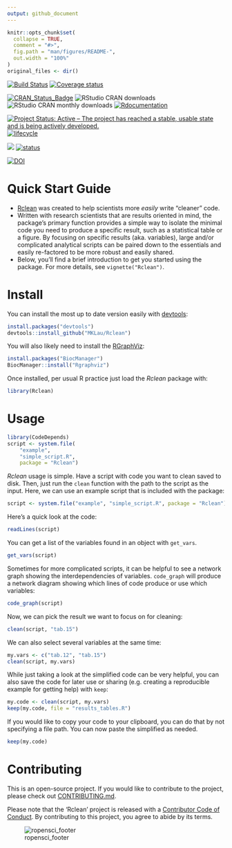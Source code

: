 ```yaml
---
output: github_document
---
```



<!-- README.md is generated from README.Rmd. Please edit that file -->

```r
knitr::opts_chunk$set(
  collapse = TRUE,
  comment = "#>",
  fig.path = "man/figures/README-",
  out.width = "100%"
)
original_files <- dir()
```

<!-- # ijtiff  <img src="man/figures/logo.png" height="140" align="right"> -->

<!-- Code status -->
[![Build Status](https://travis-ci.org/ROpenSci/Rclean.svg?branch=master)](https://travis-ci.org/ROpenSci/Rclean) 
[![Coverage status](https://codecov.io/gh/ROpenSci/Rclean/branch/master/graph/badge.svg)](https://codecov.io/github/ROpenSci/Rclean?branch=master)

<!-- R status -->
[![CRAN_Status_Badge](http://www.r-pkg.org/badges/version/Rclean)](https://cran.r-project.org/package=Rclean)
![RStudio CRAN downloads](http://cranlogs.r-pkg.org/badges/grand-total/Rclean)
![RStudio CRAN monthly downloads](http://cranlogs.r-pkg.org/badges/Rclean)
[![Rdocumentation](http://www.rdocumentation.org/badges/version/Rclean)](http://www.rdocumentation.org/packages/Rclean)

<!-- Dev status -->
[![Project Status: Active – The project has reached a stable, usable state and is being actively developed.](http://www.repostatus.org/badges/latest/active.svg)](http://www.repostatus.org/#active)
[![lifecycle](https://img.shields.io/badge/lifecycle-maturing-blue.svg)](https://www.tidyverse.org/lifecycle/#maturing)

<!-- Package Review -->
[![](https://badges.ropensci.org/327_status.svg)](https://github.com/ropensci/software-review/issues/327)
[![status](http://joss.theoj.org/papers/334d80d5508056dc6e7e17c6fd3ed5a6/status.svg)](http://joss.theoj.org/papers/334d80d5508056dc6e7e17c6fd3ed5a6)

<!-- Archiving -->
[![DOI](https://zenodo.org/badge/102645585.svg)](https://zenodo.org/badge/latestdoi/102645585)

Quick Start Guide
=================

- [Rclean](https://github.com/MKLau/Rclean) was created to help
    scientists more *easily* write “cleaner” code.
- Written with research scientists that are results oriented in mind,
    the package’s primary function provides a simple way to isolate
    the minimal code you need to produce a specific result, such as a
    statistical table or a figure. By focusing on specific results
    (aka. variables), large and/or complicated analytical scripts can
    be paired down to the essentials and easily re-factored to be more
    robust and easily shared.
- Below, you'll find a brief introduction to get you started using the
  package. For more details, see `vignette("Rclean")`.


Install
=======

You can install the most up to date version easily with
[devtools](https://github.com/hadley/devtools):

```r
install.packages("devtools")
devtools::install_github("MKLau/Rclean")
```

You will also likely need to install the
[RGraphViz](bioconductor.org/packages/release/bioc/html/Rgraphviz.html):

```R

install.packages("BiocManager")
BiocManager::install("Rgraphviz")

```

Once installed, per usual R practice just load the *Rclean* package
with:

```r
library(Rclean)
```

Usage
=====

```r
library(CodeDepends)
script <- system.file(
    "example", 
    "simple_script.R", 
    package = "Rclean")

```

*Rclean* usage is simple. Have a script with code you want to clean
saved to disk. Then, just run the `clean` function with the path to
the script as the input. Here, we can use an example script that is
included with the package:

```r
script <- system.file("example", "simple_script.R", package = "Rclean")

```

Here's a quick look at the code:


```r
readLines(script)

```



You can get a list of the variables found in an object with
`get_vars`. 

```r
get_vars(script)

```

Sometimes for more complicated scripts, it can be helpful to see a
 network graph showing the interdependencies of
 variables. `code_graph` will produce a network diagram showing which
 lines of code produce or use which variables:

```r

code_graph(script)

```

Now, we can pick the result we want to focus on for cleaning:


```r

clean(script, "tab.15")

```

We can also select several variables at the same time:

```r
my.vars <- c("tab.12", "tab.15")
clean(script, my.vars)
```

While just taking a look at the simplified code can be very helpful,
you can also save the code for later use or sharing (e.g. creating a
reproducible example for getting help) with `keep`:

```r
my.code <- clean(script, my.vars)
keep(my.code, file = "results_tables.R")
```

If you would like to copy your code to your clipboard, you can do that
by not specifying a file path. You can now paste the simplified as needed.

```r
keep(my.code)
```



Contributing
============

This is an open-source project. If you would like to contribute to the
project, please check out [CONTRIBUTING.md](CONTRIBUTING.md).

Please note that the 'Rclean' project is released with a
[Contributor Code of Conduct](CODE_OF_CONDUCT.md).
By contributing to this project, you agree to abide by its terms.

![ropensci_footer](https://ropensci.org/public_images/ropensci_footer.png)
